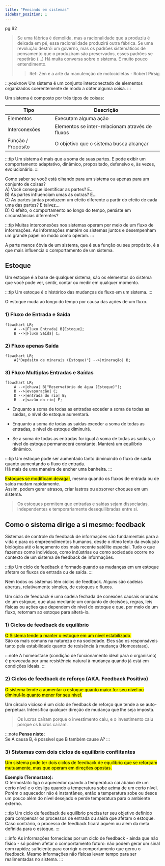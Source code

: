 ```yaml
---
title: "Pensando em sistemas"
sidebar_position: 1
---
```


pg 62

> Se uma fábrica é demolida, mas a racionalidade que a produziu é deixada em pé, essa racionalidade produzirá outra fábrica. Se uma revolução destrói um governo, mas os padrões sistemáticos de pensamento que o produziram são preservados, esses padrões se repetirão (...) Há muita conversa sobre o sistema. E muito pouco entendimento.  
>> Ref: Zen e a arte da manutenção de motocicletas - Robert Pirsig  

:::youknow
Um sistema é um conjunto interconectado de elementos organizados coerentemente de modo a obter alguma coisa.
:::

Um sistema é composto por três tipos de coisas:

| Tipo               | Descrição                                       |
| ------------------ | ----------------------------------------------- |
| Elementos          | Executam alguma ação                            |
| Interconexões      | Elementos se inter-relacionam através de fluxos |
| Função / Propósito | O objetivo que o sistema busca alcançar         |

:::tip
Um sistema é mais que a soma de suas partes. E pode exibir um comportamento adaptativo, dinâmico, propositado, defensivo e, às vezes, evolucionário.
:::

Como saber se você está olhando para um sistema ou apenas para um conjunto de coisas?  
A) Você consegue identificar as partes? E...  
B) As partes influenciam umas às outras? E...  
C) As partes juntas produzem um efeito diferente a partir do efeito de cada uma das partes? E talvez...  
D) O efeito, o comportamento ao longo do tempo, persiste em circunstâncias diferentes?  

:::tip
Muitas interconexões nos sistemas operam por meio de um fluxo de informações. As informações mantém os sistemas juntos e desempenham um grande papel no modo como operam.
:::

A parte menos óbvia de um sistema, que é sua função ou seu propósito, é a que mais influencia o comportamento de um sistema.

## Estoque
Um estoque é a base de qualquer sistema, são os elementos do sistema que vocè pode ver, sentir, contar ou medir em qualquer momento.

:::tip
Um estoque é o histórico das mudanças de fluxo em um sistema.
:::

O estoque muda ao longo do tempo por causa das ações de um fluxo.

### 1) Fluxo de Entrada e Saída
```mermaid
flowchart LR;
    A -->|Fluxo Entrada| B[Estoque];
    B -->|Fluxo Saída| C;
```

### 2) Fluxo apenas Saída
```mermaid
flowchart LR;
    A["Depósito de minerais (Estoque)"] -->|mineração| B;
```

### 3) Fluxo Multiplas Entradas e Saídas
```mermaid
flowchart LR;
    A -->|chuva| B["Reservatório de água (Estoque)"];
    B -->|evaporação| C;
    D -->|entrada do rio| B;
    B -->|vazão do rio| E;
```

- Enquanto a soma de todas as entradas exceder a soma de todas as saídas, o nível do estoque aumentará.

- Enquanto a soma de todas as saídas exceder a soma de todas as entradas, o nível do estoque diminuirá.

- Se a soma de todas as entradas for igual à soma de todas as saídas, o nível do estoque permanecerá constante. Manterá um equilíbrio dinâmico.

:::tip
Um estoque pode ser aumentado tanto diminuindo o fluxo de saída quanto aumentando o fluxo de entrada.  
Há mais de uma maneira de encher uma banheira.
:::

<mark>Estoques se modificam devagar</mark>, mesmo quando os fluxos de entrada ou de saída mudam rapidamente.  
Assim, podem gerar atrasos, criar lastros ou absorver choques em um sistema.

> Os estoques permitem que entradas e saídas sejam dissociadas,   independentes e temporariamente desequilibradas entre si.

## Como o sistema dirige a si mesmo: feedback

Sistemas de controle do feedback de informações são fundamentais para a vida e para os empreendimentos humanos, desde o ritmo lento da evolução biológica até o lançamento dos mais recente satélite espacial. Tudo o que fazemos como indivíduos, como indústrias ou como sociedade ocorre no contexto de um sistema de feedback de informações.

:::tip
Um ciclo de feedback é formado quando as mudanças em um estoque afetam os fluxos de entrada ou de saída.
:::

Nem todos os sistemas têm ciclos de feedback. Alguns são cadeias abertas, relativamente simples, de estoques e fluxos.

Um ciclo de feedback é uma cadeia fechada de conexões causais oriundas de um estqoue, que atua mediante um conjunto de decisões, regras, leis físicas ou ações que dependem do nível do estoque e que, por meio de um fluxo, retornam ao estoque para alterá-lo.

### 1) Ciclos de feedback de equilíbrio 
<mark>O Sistema tende a manter o estoque em um nível estabilizado.</mark>  
São os mais comuns na natureza e na sociedade. Eles são os responsáveis tanto pela estabilidade quanto de resisência à mudança (Homeostase).

:::note
A homeostase (condição de funcionamento ideal para o organismo) é provocada por uma resistência natural à mudança quando já está em condições ideais.
:::

### 2) Ciclos de feedback de reforço (AKA. Feedback Positivo)
<mark>O sistema tende a aumentar o estoque quanto maior for seu nível ou diminuí-lo quanto menor for seu nível.</mark>  

Um círculo vicioso é um ciclo de feedback de reforço que tende a se auto-perpetuar. Intensifica qualquer direção de mudança que lhe seja imposta.

> Os lucros caíram porque o investimento caiu, e o investimento caiu porque os lucros caíram.

:::note
**Pense nisto:**  
Se A causa B, é possivel que B também cause A?
:::

### 3) Sistemas com dois ciclos de equilibrio conflitantes
<mark>Um sistema pode ter dois ciclos de feedback de equilíbrio que se reforçam mutuamente, mas que operam em direções opostas.</mark>

**Exemplo (Termostato):**  
O termostato liga o aquecedor quando a temperatura cai abaixo de um certo nível e o desliga quando a temperatura sobe acima de um certo nível. Porém o aquecedor não é instantâneo, então a temperatura sobe ou desce um pouco além do nível desejado e perde temperatura para o ambiente externo.

:::tip
Um ciclo de feedback de equilíbrio precisa ter seu objetivo definido para compensar os processos de entrada ou saída que afetam o estoque. Caso contrário, o processo de feedback ficará aquém ou além da meta definida para o estoque.
:::

:::info
As informações fornecidas por um ciclo de feedback - ainda que não físico - só podem afetar o comportamento futuro: não podem gerar um sinal com rapidez suficiente para corrigir o comportamento que gerou o feedback. Mesmo informações não físicas levam tempo para ser realimentadas no sistema.
:::